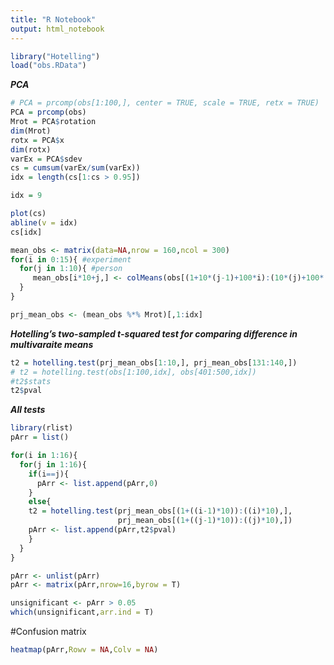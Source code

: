 ```yaml
---
title: "R Notebook"
output: html_notebook
---
```



```r
library("Hotelling")
load("obs.RData")
```
***PCA***
```r
# PCA = prcomp(obs[1:100,], center = TRUE, scale = TRUE, retx = TRUE)
PCA = prcomp(obs)
Mrot = PCA$rotation
dim(Mrot)
rotx = PCA$x
dim(rotx)
varEx = PCA$sdev
cs = cumsum(varEx/sum(varEx))
idx = length(cs[1:cs > 0.95])

idx = 9

plot(cs)
abline(v = idx)
cs[idx]
```
```r
mean_obs <- matrix(data=NA,nrow = 160,ncol = 300)
for(i in 0:15){ #experiment
  for(j in 1:10){ #person
     mean_obs[i*10+j,] <- colMeans(obs[(1+10*(j-1)+100*i):(10*(j)+100*(i)),]) 
  }
}

prj_mean_obs <- (mean_obs %*% Mrot)[,1:idx]
```

***Hotelling's two-sampled t-squared test for comparing difference in multivaraite means***
```r
t2 = hotelling.test(prj_mean_obs[1:10,], prj_mean_obs[131:140,])
# t2 = hotelling.test(obs[1:100,idx], obs[401:500,idx])
#t2$stats
t2$pval
```
***All tests***
```r
library(rlist)
pArr = list()

for(i in 1:16){
  for(j in 1:16){
    if(i==j){
      pArr <- list.append(pArr,0)
    }
    else{
    t2 = hotelling.test(prj_mean_obs[(1+((i-1)*10)):((i)*10),], 
                        prj_mean_obs[(1+((j-1)*10)):((j)*10),])
    pArr <- list.append(pArr,t2$pval)
    }
  }
}

pArr <- unlist(pArr)
pArr <- matrix(pArr,nrow=16,byrow = T)

unsignificant <- pArr > 0.05
which(unsignificant,arr.ind = T)
```
#Confusion matrix
```r
heatmap(pArr,Rowv = NA,Colv = NA)

```

